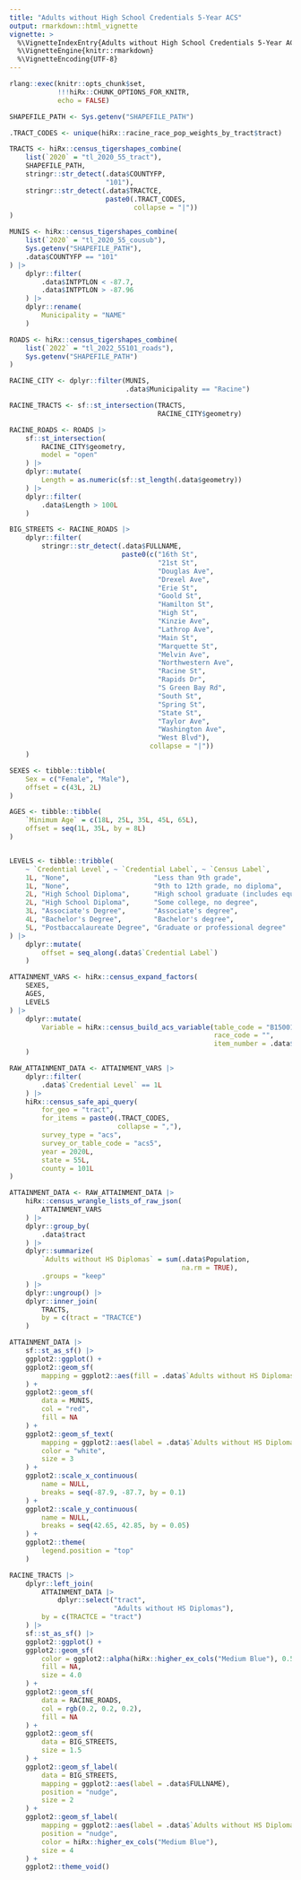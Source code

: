 ```yaml
---
title: "Adults without High School Credentials 5-Year ACS"
output: rmarkdown::html_vignette
vignette: >
  %\VignetteIndexEntry{Adults without High School Credentials 5-Year ACS}
  %\VignetteEngine{knitr::rmarkdown}
  %\VignetteEncoding{UTF-8}
---
```


```r
rlang::exec(knitr::opts_chunk$set,
            !!!hiRx::CHUNK_OPTIONS_FOR_KNITR,
            echo = FALSE)

SHAPEFILE_PATH <- Sys.getenv("SHAPEFILE_PATH")
```

```r

.TRACT_CODES <- unique(hiRx::racine_race_pop_weights_by_tract$tract)

TRACTS <- hiRx::census_tigershapes_combine(
    list(`2020` = "tl_2020_55_tract"),
    SHAPEFILE_PATH,
    stringr::str_detect(.data$COUNTYFP,
                        "101"),
    stringr::str_detect(.data$TRACTCE,
                        paste0(.TRACT_CODES,
                               collapse = "|"))
)

MUNIS <- hiRx::census_tigershapes_combine(
    list(`2020` = "tl_2020_55_cousub"),
    Sys.getenv("SHAPEFILE_PATH"),
    .data$COUNTYFP == "101"
) |>
    dplyr::filter(
        .data$INTPTLON < -87.7,
        .data$INTPTLON > -87.96
    ) |>
    dplyr::rename(
        Municipality = "NAME"
    )

ROADS <- hiRx::census_tigershapes_combine(
    list(`2022` = "tl_2022_55101_roads"),
    Sys.getenv("SHAPEFILE_PATH")
)
```

```r
RACINE_CITY <- dplyr::filter(MUNIS,
                             .data$Municipality == "Racine")

RACINE_TRACTS <- sf::st_intersection(TRACTS,
                                     RACINE_CITY$geometry)

RACINE_ROADS <- ROADS |>
    sf::st_intersection(
        RACINE_CITY$geometry,
        model = "open"
    ) |>
    dplyr::mutate(
        Length = as.numeric(sf::st_length(.data$geometry))
    ) |>
    dplyr::filter(
        .data$Length > 100L
    )

BIG_STREETS <- RACINE_ROADS |>
    dplyr::filter(
        stringr::str_detect(.data$FULLNAME,
                            paste0(c("16th St",
                                     "21st St",
                                     "Douglas Ave",
                                     "Drexel Ave",
                                     "Erie St",
                                     "Goold St",
                                     "Hamilton St",
                                     "High St",
                                     "Kinzie Ave",
                                     "Lathrop Ave",
                                     "Main St",
                                     "Marquette St",
                                     "Melvin Ave",
                                     "Northwestern Ave",
                                     "Racine St",
                                     "Rapids Dr",
                                     "S Green Bay Rd",
                                     "South St",
                                     "Spring St",
                                     "State St",
                                     "Taylor Ave",
                                     "Washington Ave",
                                     "West Blvd"),
                                   collapse = "|"))
    )

```

```r

SEXES <- tibble::tibble(
    Sex = c("Female", "Male"),
    offset = c(43L, 2L)
)

AGES <- tibble::tibble(
    `Minimum Age` = c(18L, 25L, 35L, 45L, 65L),
    offset = seq(1L, 35L, by = 8L)
)


LEVELS <- tibble::tribble(
    ~ `Credential Level`, ~ `Credential Label`, ~ `Census Label`,
    1L, "None",                     "Less than 9th grade",
    1L, "None",                     "9th to 12th grade, no diploma",
    2L, "High School Diploma",      "High school graduate (includes equivalency)",
    2L, "High School Diploma",      "Some college, no degree",
    3L, "Associate's Degree",       "Associate's degree",
    4L, "Bachelor's Degree",        "Bachelor's degree",
    5L, "Postbaccalaureate Degree", "Graduate or professional degree"
) |>
    dplyr::mutate(
        offset = seq_along(.data$`Credential Label`)
    )

ATTAINMENT_VARS <- hiRx::census_expand_factors(
    SEXES,
    AGES,
    LEVELS
) |>
    dplyr::mutate(
        Variable = hiRx::census_build_acs_variable(table_code = "B15001",
                                                   race_code = "",
                                                   item_number = .data$Index)
    )

```

```r
RAW_ATTAINMENT_DATA <- ATTAINMENT_VARS |>
    dplyr::filter(
        .data$`Credential Level` == 1L
    ) |>
    hiRx::census_safe_api_query(
        for_geo = "tract",
        for_items = paste0(.TRACT_CODES,
                           collapse = ","),
        survey_type = "acs",
        survey_or_table_code = "acs5",
        year = 2020L,
        state = 55L,
        county = 101L
)
```

```r
ATTAINMENT_DATA <- RAW_ATTAINMENT_DATA |>
    hiRx::census_wrangle_lists_of_raw_json(
        ATTAINMENT_VARS
    ) |>
    dplyr::group_by(
        .data$tract
    ) |>
    dplyr::summarize(
        `Adults without HS Diplomas` = sum(.data$Population,
                                           na.rm = TRUE),
        .groups = "keep"
    ) |>
    dplyr::ungroup() |>
    dplyr::inner_join(
        TRACTS,
        by = c(tract = "TRACTCE")
    )
```

```r
ATTAINMENT_DATA |>
    sf::st_as_sf() |>
    ggplot2::ggplot() +
    ggplot2::geom_sf(
        mapping = ggplot2::aes(fill = .data$`Adults without HS Diplomas`)
    ) +
    ggplot2::geom_sf(
        data = MUNIS,
        col = "red",
        fill = NA
    ) +
    ggplot2::geom_sf_text(
        mapping = ggplot2::aes(label = .data$`Adults without HS Diplomas`),
        color = "white",
        size = 3
    ) +
    ggplot2::scale_x_continuous(
        name = NULL,
        breaks = seq(-87.9, -87.7, by = 0.1)
    ) +
    ggplot2::scale_y_continuous(
        name = NULL,
        breaks = seq(42.65, 42.85, by = 0.05)
    ) +
    ggplot2::theme(
        legend.position = "top"
    )
```

```r
RACINE_TRACTS |>
    dplyr::left_join(
        ATTAINMENT_DATA |>
            dplyr::select("tract",
                          "Adults without HS Diplomas"),
        by = c(TRACTCE = "tract")
    ) |>
    sf::st_as_sf() |>
    ggplot2::ggplot() +
    ggplot2::geom_sf(
        color = ggplot2::alpha(hiRx::higher_ex_cols("Medium Blue"), 0.5),
        fill = NA,
        size = 4.0
    ) +
    ggplot2::geom_sf(
        data = RACINE_ROADS,
        col = rgb(0.2, 0.2, 0.2),
        fill = NA
    ) +
    ggplot2::geom_sf(
        data = BIG_STREETS,
        size = 1.5
    ) +
    ggplot2::geom_sf_label(
        data = BIG_STREETS,
        mapping = ggplot2::aes(label = .data$FULLNAME),
        position = "nudge",
        size = 2
    ) +
    ggplot2::geom_sf_label(
        mapping = ggplot2::aes(label = .data$`Adults without HS Diplomas`),
        position = "nudge",
        color = hiRx::higher_ex_cols("Medium Blue"),
        size = 4
    ) +
    ggplot2::theme_void()
```
